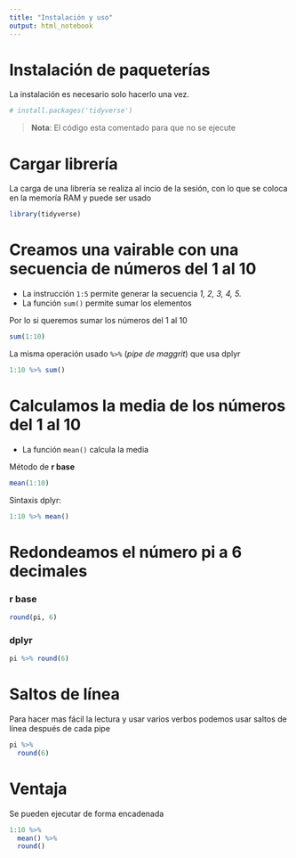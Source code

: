 ```yaml
---
title: "Instalación y uso"
output: html_notebook
---
```


# Instalación de paqueterías

La instalación es necesario solo hacerlo una vez.

```r
# install.packages('tidyverse')
```

> **Nota**: El código esta comentado para que no se ejecute

# Cargar librería

La carga de una librería se realiza al incio de la sesión, con lo que se coloca en la memoría RAM y puede ser usado

```r
library(tidyverse)
```

# Creamos una vairable con una secuencia de números del 1 al 10

- La instrucción `1:5` permite generar la secuencia _1, 2, 3, 4, 5._
- La función `sum()` permite sumar los elementos

Por lo si queremos sumar los números del 1 al 10

```r
sum(1:10)
```

La misma operación usado `%>%` (_pipe de maggrit_) que usa dplyr

```r
1:10 %>% sum()
```

# Calculamos la media de los números del 1 al 10

- La función `mean()` calcula la media

Método de **r base**

```r
mean(1:10)
```

Sintaxis dplyr:

```r
1:10 %>% mean()
```

# Redondeamos el número pi a 6 decimales

### r base

```r
round(pi, 6)
```

### dplyr

```r
pi %>% round(6)
```

# Saltos de línea

Para hacer mas fácil la lectura y usar varios verbos podemos usar saltos de línea después de cada pipe

```r
pi %>%
  round(6)
```

# Ventaja

Se pueden ejecutar de forma encadenada

```r
1:10 %>% 
  mean() %>% 
  round()
```

